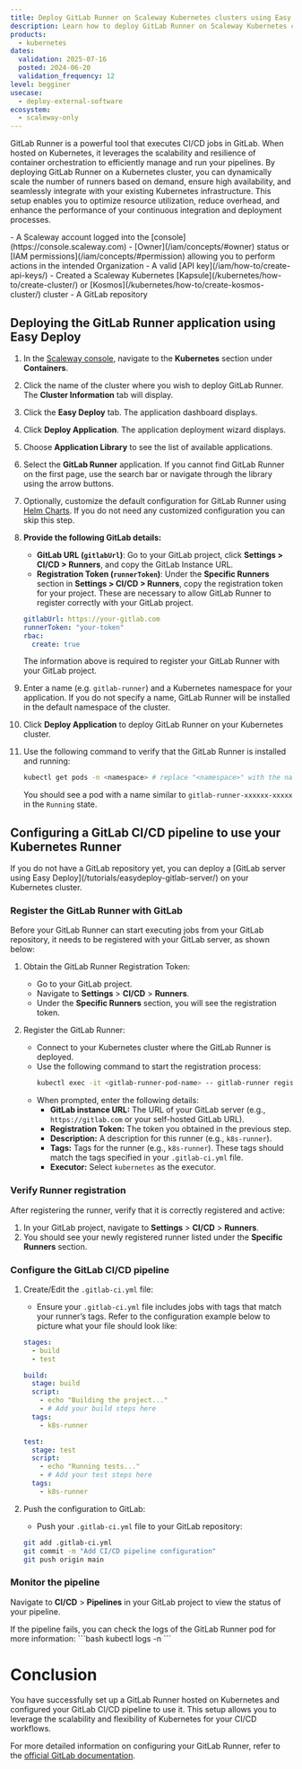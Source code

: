 ```yaml
---
title: Deploy GitLab Runner on Scaleway Kubernetes clusters using Easy Deploy
description: Learn how to deploy GitLab Runner on Scaleway Kubernetes clusters using the Easy Deploy feature.
products:
  - kubernetes
dates:
  validation: 2025-07-16
  posted: 2024-06-20
  validation_frequency: 12
level: begginer
usecase:
  - deploy-external-software
ecosystem:
  - scaleway-only
---
```



GitLab Runner is a powerful tool that executes CI/CD jobs in GitLab.
When hosted on Kubernetes, it leverages the scalability and resilience of container orchestration to efficiently manage and run your pipelines.
By deploying GitLab Runner on a Kubernetes cluster, you can dynamically scale the number of runners based on demand, ensure high availability, and seamlessly integrate with your existing Kubernetes infrastructure.
This setup enables you to optimize resource utilization, reduce overhead, and enhance the performance of your continuous integration and deployment processes.

<Requirements />
- A Scaleway account logged into the [console](https://console.scaleway.com)
- [Owner](/iam/concepts/#owner) status or [IAM permissions](/iam/concepts/#permission) allowing you to perform actions in the intended Organization
- A valid [API key](/iam/how-to/create-api-keys/)
- Created a Scaleway Kubernetes [Kapsule](/kubernetes/how-to/create-cluster/) or [Kosmos](/kubernetes/how-to/create-kosmos-cluster/) cluster
- A GitLab repository

## Deploying the GitLab Runner application using Easy Deploy

1. In the [Scaleway console](https://console.scaleway.com/), navigate to the **Kubernetes** section under **Containers**.
2. Click the name of the cluster where you wish to deploy GitLab Runner. The **Cluster Information** tab will display.
3. Click the **Easy Deploy** tab. The application dashboard displays.
4. Click **Deploy Application**. The application deployment wizard displays.
5. Choose **Application Library** to see the list of available applications.
6. Select the **GitLab Runner** application.
    <Message type="tip">
        If you cannot find GitLab Runner on the first page, use the search bar or navigate through the library using the arrow buttons.
    </Message>
7. Optionally, customize the default configuration for GitLab Runner using [Helm Charts](/tutorials/kubernetes-package-management-helm/). If you do not need any customized configuration you can skip this step.
8. **Provide the following GitLab details:**
    - **GitLab URL (`gitlabUrl`)**: Go to your GitLab project, click **Settings > CI/CD > Runners**, and copy the GitLab Instance URL.
    - **Registration Token (`runnerToken`)**: Under the **Specific Runners** section in **Settings > CI/CD > Runners**, copy the registration token for your project. These are necessary to allow GitLab Runner to register correctly with your GitLab project.
    ```yaml
    gitlabUrl: https://your-gitlab.com
    runnerToken: "your-token"
    rbac:
      create: true
    ```

    <Message type="note">
        The information above is required to register your GitLab Runner with your GitLab project.
    </Message>
9. Enter a name (e.g. `gitlab-runner`) and a Kubernetes namespace for your application. If you do not specify a name, GitLab Runner will be installed in the default namespace of the cluster.
10. Click **Deploy Application** to deploy GitLab Runner on your Kubernetes cluster.
11. Use the following command to verify that the GitLab Runner is installed and running:
    ```bash
    kubectl get pods -n <namespace> # replace "<namespace>" with the name of the Kubernetes namespace in which you have installed your GitLab Runner.
    ```
    You should see a pod with a name similar to `gitlab-runner-xxxxxx-xxxxx` in the `Running` state.

## Configuring a GitLab CI/CD pipeline to use your Kubernetes Runner

<Message type="tip">
  If you do not have a GitLab repository yet, you can deploy a [GitLab server using Easy Deploy](/tutorials/easydeploy-gitlab-server/) on your Kubernetes cluster.
</Message>

### Register the GitLab Runner with GitLab

Before your GitLab Runner can start executing jobs from your GitLab repository, it needs to be registered with your GitLab server, as shown below:

1. Obtain the GitLab Runner Registration Token:
   - Go to your GitLab project.
   - Navigate to **Settings** > **CI/CD** > **Runners**.
   - Under the **Specific Runners** section, you will see the registration token.

2. Register the GitLab Runner:
   - Connect to your Kubernetes cluster where the GitLab Runner is deployed.
   - Use the following command to start the registration process:
     ```bash
     kubectl exec -it <gitlab-runner-pod-name> -- gitlab-runner register
     ```
   - When prompted, enter the following details:
     - **GitLab instance URL:** The URL of your GitLab server (e.g., `https://gitlab.com` or your self-hosted GitLab URL).
     - **Registration Token:** The token you obtained in the previous step.
     - **Description:** A description for this runner (e.g., `k8s-runner`).
     - **Tags:** Tags for the runner (e.g., `k8s-runner`). These tags should match the tags specified in your `.gitlab-ci.yml` file.
     - **Executor:** Select `kubernetes` as the executor.

### Verify Runner registration

After registering the runner, verify that it is correctly registered and active:

1. In your GitLab project, navigate to **Settings** > **CI/CD** > **Runners**.
2. You should see your newly registered runner listed under the **Specific Runners** section.

### Configure the GitLab CI/CD pipeline

1. Create/Edit the `.gitlab-ci.yml` file:
    - Ensure your `.gitlab-ci.yml` file includes jobs with tags that match your runner’s tags. Refer to the configuration example below to picture what your file should look like:
    ```yaml
    stages:
      - build
      - test

    build:
      stage: build
      script:
        - echo "Building the project..."
        - # Add your build steps here
      tags:
        - k8s-runner

    test:
      stage: test
      script:
        - echo "Running tests..."
        - # Add your test steps here
      tags:
        - k8s-runner
    ```

2. Push the configuration to GitLab:
    - Push your `.gitlab-ci.yml` file to your GitLab repository:
    ```bash
    git add .gitlab-ci.yml
    git commit -m "Add CI/CD pipeline configuration"
    git push origin main
    ```

### Monitor the pipeline

Navigate to **CI/CD** > **Pipelines** in your GitLab project to view the status of your pipeline.

<Message type="tip">
  If the pipeline fails, you can check the logs of the GitLab Runner pod for more information:
   ```bash
   kubectl logs -n <namespace> <gitlab-runner-pod-name>
   ```
</Message>

# Conclusion

You have successfully set up a GitLab Runner hosted on Kubernetes and configured your GitLab CI/CD pipeline to use it. This setup allows you to leverage the scalability and flexibility of Kubernetes for your CI/CD workflows.

For more detailed information on configuring your GitLab Runner, refer to the [official GitLab documentation](https://docs.gitlab.com/runner/install/kubernetes.html#configuring-gitlab-runner-using-the-helm-chart).
